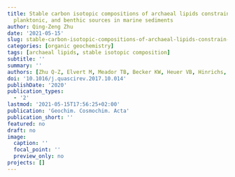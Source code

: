 ```yaml
---
title: Stable carbon isotopic compositions of archaeal lipids constrain terrestrial,
  planktonic, and benthic sources in marine sediments
author: Qing-Zeng Zhu
date: '2021-05-15'
slug: stable-carbon-isotopic-compositions-of-archaeal-lipids-constrain-terrestrial-planktonic-and-benthic-sources-in-marine-sediments
categories: [organic geochemistry]
tags: [archaeal lipids, stable isotopic composition]
subtitle: ''
summary: ''
authors: [Zhu Q-Z, Elvert M, Meador TB, Becker KW, Heuer VB, Hinrichs, K-U]
doi: '10.1016/j.quascirev.2017.10.014'
publishDate: '2020'
publication_types:
  - '2'
lastmod: '2021-05-15T17:56:25+02:00'
publication: 'Geochim. Cosmochim. Acta'
publication_short: ''
featured: no
draft: no
image:
  caption: ''
  focal_point: ''
  preview_only: no
projects: []
---
```

